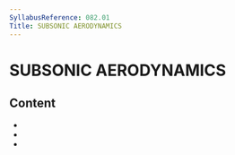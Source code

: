 ```yaml
---
SyllabusReference: 082.01
Title: SUBSONIC AERODYNAMICS
---
```


# SUBSONIC AERODYNAMICS

## Content

- <Link href="082.01.01" />
- <Link href="082.01.02" />
- <Link href="082.01.03" />
